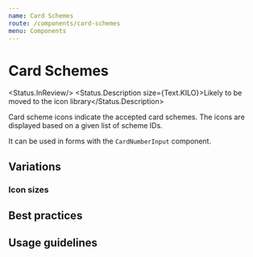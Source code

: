 ```yaml
---
name: Card Schemes
route: /components/card-schemes
menu: Components
---
```



# Card Schemes

<Status.InReview/> <Status.Description size={Text.KILO}>Likely to be moved to the icon library</Status.Description>

Card scheme icons indicate the accepted card schemes. The icons are displayed based on a given list of scheme IDs.

It can be used in forms with the `CardNumberInput` component.

<Playground>
  <CardSchemes
    iconIds={['mastercard', 'visa', 'ec', 'googlePay', 'applePay']}
  />
</Playground>

## Variations

### Icon sizes

<Playground>
  <CardSchemes
    size={CardSchemes.BYTE}
    iconIds={['mastercard', 'visa', 'ec', 'googlePay', 'applePay']}
  />
</Playground>

## Best practices

## Usage guidelines
